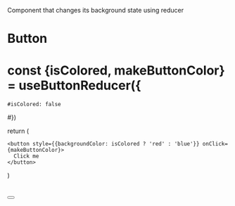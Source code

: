 
Component that changes its background state using reducer


<Meta title="Components/Button" />

# Button

#
# const {isColored, makeButtonColor} = useButtonReducer({
    #isColored: false
  #})

  return (

    <button style={{backgroundColor: isColored ? 'red' : 'blue'}} onClick={makeButtonColor}>
      Click me
    </button>
  )
#
#
#
#
#
#
#
#
#
#
#
#
#
#


<Button />



